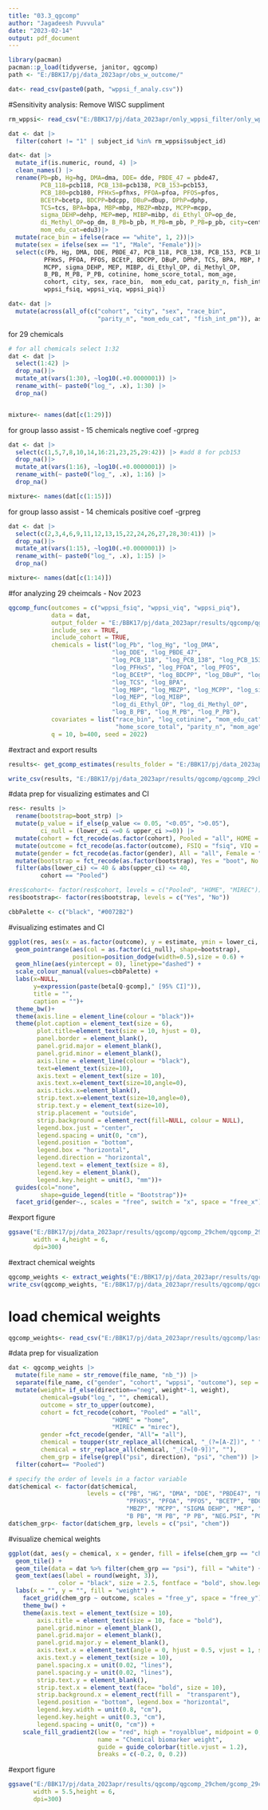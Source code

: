 ```yaml
---
title: "03.3_qgcomp"
author: "Jagadeesh Puvvula"
date: "2023-02-14"
output: pdf_document
---
```


```r

library(pacman)
pacman::p_load(tidyverse, janitor, qgcomp)
path <- "E:/BBK17/pj/data_2023apr/obs_w_outcome/"

dat<- read_csv(paste0(path, "wppsi_f_analy.csv"))
```

#Sensitivity analysis: Remove WISC suppliment
```r
rm_wppsi<- read_csv("E:/BBK17/pj/data_2023apr/only_wppsi_filter/only_wppsi.csv")

dat <- dat |>
  filter(cohort != "1" | subject_id %in% rm_wppsi$subject_id)

```


```r
dat<- dat |>
  mutate_if(is.numeric, round, 4) |>
  clean_names() |>
  rename(Pb=pb, Hg=hg, DMA=dma, DDE= dde, PBDE_47 = pbde47,
         PCB_118=pcb118, PCB_138=pcb138, PCB_153=pcb153,
         PCB_180=pcb180, PFHxS=pfhxs, PFOA=pfoa, PFOS=pfos,
         BCEtP=bcetp, BDCPP=bdcpp, DBuP=dbup, DPhP=dphp,
         TCS=tcs, BPA=bpa, MBP=mbp, MBZP=mbzp, MCPP=mcpp,
         sigma_DEHP=dehp, MEP=mep, MIBP=mibp, di_Ethyl_OP=op_de,
         di_Methyl_OP=op_dm, B_PB=b_pb, M_PB=m_pb, P_PB=p_pb, city=center,
         mom_edu_cat=edu3)|>
  mutate(race_bin = ifelse(race == "white", 1, 2))|>
  mutate(sex = ifelse(sex == "1", "Male", "Female"))|>
  select(c(Pb, Hg, DMA, DDE, PBDE_47, PCB_118, PCB_138, PCB_153, PCB_180,
          PFHxS, PFOA, PFOS, BCEtP, BDCPP, DBuP, DPhP, TCS, BPA, MBP, MBZP,
          MCPP, sigma_DEHP, MEP, MIBP, di_Ethyl_OP, di_Methyl_OP, 
          B_PB, M_PB, P_PB, cotinine, home_score_total, mom_age, 
          cohort, city, sex, race_bin,  mom_edu_cat, parity_n, fish_int_pm,
          wppsi_fsiq, wppsi_viq, wppsi_piq))

dat<- dat |> 
  mutate(across(all_of(c("cohort", "city", "sex", "race_bin", 
                         "parity_n", "mom_edu_cat", "fish_int_pm")), as.factor))
```


for 29 chemicals
```r
# for all chemicals select 1:32
dat <- dat |>
  select(1:42) |>
  drop_na()|>
  mutate_at(vars(1:30), ~log10(.+0.0000001)) |>
  rename_with(~ paste0("log_", .x), 1:30) |>
  drop_na()


mixture<- names(dat[c(1:29)])
```


for group lasso assist - 15 chemicals negtive coef -grpreg
```r
dat <- dat |>
  select(c(1,5,7,8,10,14,16:21,23,25,29:42)) |> #add 8 for pcb153
  drop_na()|>
  mutate_at(vars(1:16), ~log10(.+0.0000001)) |>
  rename_with(~ paste0("log_", .x), 1:16) |>
  drop_na()

mixture<- names(dat[c(1:15)])
```


for group lasso assist - 14 chemicals positive coef -grpreg
```r
dat <- dat |>
  select(c(2,3,4,6,9,11,12,13,15,22,24,26,27,28,30:41)) |>
  drop_na()|>
  mutate_at(vars(1:15), ~log10(.+0.0000001)) |>
  rename_with(~ paste0("log_", .x), 1:15) |>
  drop_na()

mixture<- names(dat[c(1:14)])
```


#for analyzing 29 cheimcals - Nov 2023
```r
qgcomp_func(outcomes = c("wppsi_fsiq", "wppsi_viq", "wppsi_piq"), 
            data = dat,
            output_folder = "E:/BBK17/pj/data_2023apr/results/qgcomp/qgcomp_29chem", 
            include_sex = TRUE, 
            include_cohort = TRUE, 
            chemicals = list("log_Pb", "log_Hg", "log_DMA", 
                             "log_DDE", "log_PBDE_47", 
                             "log_PCB_118", "log_PCB_138", "log_PCB_153", "log_PCB_180", 
                             "log_PFHxS", "log_PFOA", "log_PFOS", 
                             "log_BCEtP", "log_BDCPP", "log_DBuP", "log_DPhP", 
                             "log_TCS", "log_BPA", 
                             "log_MBP", "log_MBZP", "log_MCPP", "log_sigma_DEHP", 
                             "log_MEP", "log_MIBP", 
                             "log_di_Ethyl_OP", "log_di_Methyl_OP", 
                             "log_B_PB", "log_M_PB", "log_P_PB"),
            covariates = list("race_bin", "log_cotinine", "mom_edu_cat", 
                              "home_score_total", "parity_n", "mom_age", "fish_int_pm"),
            q = 10, b=400, seed = 2022)
```


#extract and export results
```r
results<- get_gcomp_estimates(results_folder = "E:/BBK17/pj/data_2023apr/results/qgcomp/qgcomp_29chem")

write_csv(results, "E:/BBK17/pj/data_2023apr/results/qgcomp/qgcomp_29chem/r_obj_summ.csv")
```

#data prep for visualizing estimates and CI
```r
res<- results |>
  rename(bootstrap=boot_strp) |>
  mutate(p_value = if_else(p_value <= 0.05, "<0.05", ">0.05"),
         ci_null = (lower_ci <=0 & upper_ci >=0)) |>
  mutate(cohort = fct_recode(as.factor(cohort), Pooled = "all", HOME = "home", MIREC = "mirec")) |>
  mutate(outcome = fct_recode(as.factor(outcome), FSIQ = "fsiq", VIQ = "viq", PIQ = "piq")) |>
  mutate(gender = fct_recode(as.factor(gender), All = "all", Female = "Female", Male = "Male")) |>
  mutate(bootstrap = fct_recode(as.factor(bootstrap), Yes = "boot", No = "nb")) |>
  filter(abs(lower_ci) <= 40 & abs(upper_ci) <= 40,
         cohort == "Pooled")

#res$cohort<- factor(res$cohort, levels = c("Pooled", "HOME", "MIREC"))
res$bootstrap<- factor(res$bootstrap, levels = c("Yes", "No"))

cbbPalette <- c("black", "#0072B2")
```

#visualizing estimates and CI
```r
ggplot(res, aes(x = as.factor(outcome), y = estimate, ymin = lower_ci, ymax = upper_ci)) + 
  geom_pointrange(aes(col = as.factor(ci_null), shape=bootstrap), 
                  position=position_dodge(width=0.5),size = 0.6) +
  geom_hline(aes(yintercept = 0), linetype="dashed") + 
  scale_colour_manual(values=cbbPalette) +
  labs(x=NULL,
       y=expression(paste(beta[Q-gcomp]," [95% CI]")),
       title = "",
       caption = "")+
  theme_bw()+
  theme(axis.line = element_line(colour = "black"))+
  theme(plot.caption = element_text(size = 6),
        plot.title=element_text(size = 10, hjust = 0),
        panel.border = element_blank(),
        panel.grid.major = element_blank(),
        panel.grid.minor = element_blank(),
        axis.line = element_line(colour = "black"),
        text=element_text(size=10),
        axis.text = element_text(size = 10),
        axis.text.x=element_text(size=10,angle=0),
        axis.ticks.x=element_blank(),
        strip.text.x=element_text(size=10,angle=0),
        strip.text.y = element_text(size=10),
        strip.placement = "outside",
        strip.background = element_rect(fill=NULL, colour = NULL),
        legend.box.just = "center",
        legend.spacing = unit(0, "cm"),
        legend.position = "bottom",
        legend.box = "horizontal",
        legend.direction = "horizontal",
        legend.text = element_text(size = 8),
        legend.key = element_blank(),
        legend.key.height = unit(3, "mm"))+
  guides(col="none",
         shape=guide_legend(title = "Bootstrap"))+
  facet_grid(gender~., scales = "free", switch = "x", space = "free_x")
```

#export figure
```r
ggsave("E:/BBK17/pj/data_2023apr/results/qgcomp/qgcomp_29chem/qgcomp_29chem.tiff", 
       width = 4,height = 6,
       dpi=300)
```


#extract chemical weights 
```r
qgcomp_weights <- extract_weights("E:/BBK17/pj/data_2023apr/results/qgcomp/qgcomp_29chem")
write_csv(qgcomp_weights, "E:/BBK17/pj/data_2023apr/results/qgcomp/qgcomp_29chem/chem_weight.csv")
```

# load chemical weights
```r
qgcomp_weights<- read_csv("E:/BBK17/pj/data_2023apr/results/qgcomp/lasso_29chem/chem_weight.csv")
```

#data prep for visualization
```r
dat <- qgcomp_weights |> 
  mutate(file_name = str_remove(file_name, "nb_")) |>
  separate(file_name, c("gender", "cohort", "wppsi", "outcome"), sep = "_") |>
  mutate(weight= if_else(direction=="neg", weight*-1, weight),
         chemical=gsub("log_", "", chemical),
         outcome = str_to_upper(outcome),
         cohort = fct_recode(cohort, "Pooled" = "all",
                             "HOME" = "home",
                             "MIREC" = "mirec"),
         gender =fct_recode(gender, "All"= "all"),
         chemical = toupper(str_replace_all(chemical, "_(?=[A-Z])", " ")),
         chemical = str_replace_all(chemical, "_(?=[0-9])", ""),
         chem_grp = ifelse(grepl("psi", direction), "psi", "chem")) |>
  filter(cohort== "Pooled")

# specify the order of levels in a factor variable
dat$chemical <- factor(dat$chemical,
                      levels = c("PB", "HG", "DMA", "DDE", "PBDE47", "PCB118", "PCB138", "PCB153", "PCB180",
                                 "PFHXS", "PFOA", "PFOS", "BCETP", "BDCPP", "DBUP", "DPHP", "TCS", "BPA", "MBP",
                                 "MBZP", "MCPP", "SIGMA DEHP", "MEP", "MIBP", "DI ETHYL OP", "DI METHYL OP",
                                 "B PB", "M PB", "P PB", "NEG.PSI", "POS.PSI", "PSI1"))
dat$chem_grp<- factor(dat$chem_grp, levels = c("psi", "chem"))
```


#visualize chemical weights
```r
ggplot(dat, aes(y = chemical, x = gender, fill = ifelse(chem_grp == "chem", weight, NA))) + 
  geom_tile() +
  geom_tile(data = dat %>% filter(chem_grp == "psi"), fill = "white") +
  geom_text(aes(label = round(weight, 3)),
              color = "black", size = 2.5, fontface = "bold", show.legend = FALSE) +
  labs(x = "", y = "", fill = "weight") +
    facet_grid(chem_grp ~ outcome, scales = "free_y", space = "free_y") +
    theme_bw() +
    theme(axis.text = element_text(size = 10), 
        axis.title = element_text(size = 10, face = "bold"),
        panel.grid.minor = element_blank(),
        panel.grid.major = element_blank(),
        panel.grid.major.y = element_blank(),
        axis.text.x = element_text(angle = 0, hjust = 0.5, vjust = 1, size = 10),
        axis.text.y = element_text(size = 10), 
        panel.spacing.x = unit(0.02, "lines"),
        panel.spacing.y = unit(0.02, "lines"),
        strip.text.y = element_blank(),
        strip.text.x = element_text(face= "bold", size = 10),
        strip.background.x = element_rect(fill =  "transparent"),
        legend.position = "bottom", legend.box = "horizontal",
        legend.key.width = unit(0.8, "cm"),
        legend.key.height = unit(0.3, "cm"),
        legend.spacing = unit(0, "cm")) +
    scale_fill_gradient2(low = "red", high = "royalblue", midpoint = 0,
                         name = "Chemical biomarker weight",
                         guide = guide_colorbar(title.vjust = 1.2),
                         breaks = c(-0.2, 0, 0.2))
```

#export figure
```r
ggsave("E:/BBK17/pj/data_2023apr/results/qgcomp/qgcomp_29chem/gcomp_29chem_weight.tiff", 
       width = 5.5,height = 6,
       dpi=300)
```







